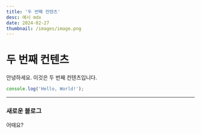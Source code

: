 ```yaml
---
title: '두 번째 컨텐츠'
desc: 예시 mdx
date: 2024-02-27
thumbnail: /images/image.png
---
```


# 두 번째 컨텐츠

안녕하세요. 이것은 두 번째 컨텐츠입니다.

```javascript
console.log('Hello, World!');
```

---

### 새로운 블로그

어때요?
